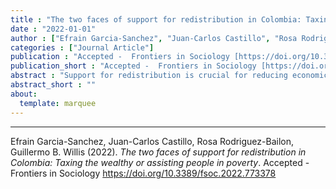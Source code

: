 ```yaml
---
title : "The two faces of support for redistribution in Colombia: Taxing the wealthy or assisting people in poverty"
date : "2022-01-01"
author : ["Efrain Garcia-Sanchez", "Juan-Carlos Castillo", "Rosa Rodriguez-Bailon", "Guillermo B. Willis"]
categories : ["Journal Article"]
publication : "Accepted -  Frontiers in Sociology [https://doi.org/10.3389/fsoc.2022.773378](https://doi.org/10.3389/fsoc.2022.773378)"
publication_short : "Accepted -  Frontiers in Sociology [https://doi.org/10.3389/fsoc.2022.773378](https://doi.org/10.3389/fsoc.2022.773378)"
abstract : "Support for redistribution is crucial for reducing economic inequality. Despite people&#39;s desire for reducing extreme inequalities, they still have mixed opinions regarding how to do so. The aim of the article is to examine the underlying latent dimensions of support for redistribution and test its correlates to perceptions of and attitudes toward inequality. In two studies with independent samples from Colombia, we found that support for redistribution can be modelled as a latent construct depicting two different dimensions: one focus on taxing the wealthy and changing the income distribution schema, and other focused on assisting people in need and providing opportunities. We also found that the dimension related to taxing the wealthy (vs. assisting people in need) displayed higher internal reliability and correlated consistently with perceptions and attitudes toward attitudes: the higher the support for taxing the wealthy, the higher the perceptions and concerns of inequality, and the lower the inequality-justifying ideologies. This research unveils an underlying dimension of support for redistribution that shed light on what drives people’s redistributive preferences."
abstract_short : ""
about:
  template: marquee
---
```

---


::: {.callout-note title="How to cite this work"}

Efrain Garcia-Sanchez, Juan-Carlos Castillo, Rosa Rodriguez-Bailon, Guillermo B. Willis (2022). *The two faces of support for redistribution in Colombia: Taxing the wealthy or assisting people in poverty*. Accepted -  Frontiers in Sociology [https://doi.org/10.3389/fsoc.2022.773378](https://doi.org/10.3389/fsoc.2022.773378)

:::

